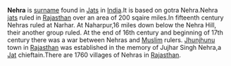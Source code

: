 '''Nehra''' is [[surname]] found in [[Jat]]s in [[India]].It is based on gotra Nehra.Nehra [[jat]]s ruled in [[Rajasthan]] over an area of 200 sqaire miles.In fifteenth century Nehras ruled at Narhar. At Naharpur,16 miles down below the Nehra Hill, their another group ruled.
At the end of 16th century and beginning of 17th century there was a war between Nehras and [[Muslim]] rulers.
[[Jhunjhunu]] town in [[Rajasthan]] was established in the memory of Jujhar Singh Nehra,a [[Jat]] chieftain.There are 1760 villages of Nehras in [[Rajasthan]].

{{rfc}}